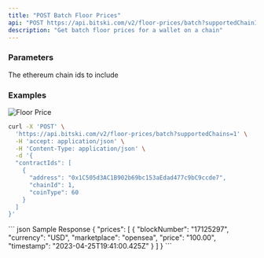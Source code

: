 ```yaml
---
title: "POST Batch Floor Prices"
api: "POST https://api.bitski.com/v2/floor-prices/batch?supportedChainIds={chainIds}"
description: "Get batch floor prices for a wallet on a chain"
---
```


### Parameters

<ParamField query="supportedChainIds" type="array of string" placeholder="[1]" required>
  The ethereum chain ids to include
</ParamField>

### Examples

![Floor Price](/assets/images/batch-floor-prices.png)

<RequestExample>

```bash Request
curl -X 'POST' \
  'https://api.bitski.com/v2/floor-prices/batch?supportedChains=1' \
  -H 'accept: application/json' \
  -H 'Content-Type: application/json' \
  -d '{
  "contractIds": [
    {
      "address": "0x1C505d3AC1B902b69bc153aEdad477c9bC9ccde7",
      "chainId": 1,
      "coinType": 60
    }
  ]
}'
```

</RequestExample>

<ResponseExample>
``` json Sample Response
{
  "prices": [
    {
      "blockNumber": "17125297",
      "currency": "USD",
      "marketplace": "opensea",
      "price": "100.00",
      "timestamp": "2023-04-25T19:41:00.425Z"
    }
  ]
}
```
</ResponseExample>
